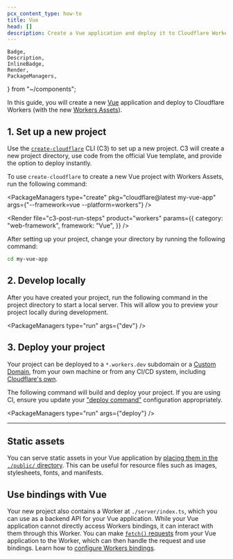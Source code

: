 ```yaml
---
pcx_content_type: how-to
title: Vue
head: []
description: Create a Vue application and deploy it to Cloudflare Workers with Workers Assets.
---
```


	Badge,
	Description,
	InlineBadge,
	Render,
	PackageManagers,
} from "~/components";

In this guide, you will create a new [Vue](https://vuejs.org/) application and deploy to Cloudflare Workers (with the new [<InlineBadge preset="beta" /> Workers Assets](/workers/static-assets/)).

## 1. Set up a new project

Use the [`create-cloudflare`](https://www.npmjs.com/package/create-cloudflare) CLI (C3) to set up a new project. C3 will create a new project directory, use code from the official Vue template, and provide the option to deploy instantly.

To use `create-cloudflare` to create a new Vue project with <InlineBadge preset="beta" /> Workers Assets, run the following command:

<PackageManagers
	type="create"
	pkg="cloudflare@latest my-vue-app"
	args={"--framework=vue --platform=workers"}
/>

<Render
	file="c3-post-run-steps"
	product="workers"
	params={{
		category: "web-framework",
		framework: "Vue",
	}}
/>

After setting up your project, change your directory by running the following command:

```sh
cd my-vue-app
```

## 2. Develop locally

After you have created your project, run the following command in the project directory to start a local server. This will allow you to preview your project locally during development.

<PackageManagers type="run" args={"dev"} />

## 3. Deploy your project

Your project can be deployed to a `*.workers.dev` subdomain or a [Custom Domain](/workers/configuration/routing/custom-domains/), from your own machine or from any CI/CD system, including [Cloudflare's own](/workers/ci-cd/builds/).

The following command will build and deploy your project. If you are using CI, ensure you update your ["deploy command"](/workers/ci-cd/builds/configuration/#build-settings) configuration appropriately.

<PackageManagers type="run" args={"deploy"} />

---

## Static assets

You can serve static assets in your Vue application by [placing them in the `./public/` directory](https://vite.dev/guide/assets#the-public-directory). This can be useful for resource files such as images, stylesheets, fonts, and manifests.

<Render file="workers-assets-routing-summary" />

## Use bindings with Vue

Your new project also contains a Worker at `./server/index.ts`, which you can use as a backend API for your Vue application. While your Vue application cannot directly access Workers bindings, it can interact with them through this Worker. You can make [`fetch()` requests](/workers/runtime-apis/fetch/) from your Vue application to the Worker, which can then handle the request and use bindings. Learn how to [configure Workers bindings](/workers/runtime-apis/bindings/).

